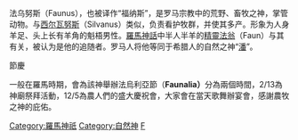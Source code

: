 {{unreferenced|time=2015-03-09T01:42:52+00:00}}
法乌努斯（Faunus），也被译作“福纳斯”，是罗马宗教中的荒野、畜牧之神，掌管动物。与[[西尔瓦努斯|西尔瓦努斯]]（Silvanus）类似，负责看护牧群，并使其多产。形象为人身羊足、头上长有羊角的魁梧男性。[[羅馬神話|羅馬神話]]中半人半羊的[[精靈|精靈]][[法翁|法翁]]（Faun）与其有关，被认为是他的追随者。罗马人将他等同于希腊人的自然之神“[[潘|潘]]”。



<sub><big>節慶</big></sub>

一般在羅馬時期，會為該神舉辦法烏利亞節（'''Faunalia）'''分為兩個時間，2/13為神廟祭拜活動，12/5為農人們的盛大慶祝會，大家會在當天歌舞辦宴會，感謝農牧之神的庇佑。









{{羅馬神話}}
{{古罗马小作品}}

[[Category:羅馬神祇|Category:羅馬神祇]]
[[Category:自然神|Category:自然神]]
[[Category:神話傳說中的羊|F]]